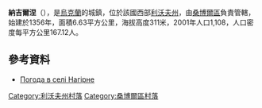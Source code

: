 {{coord|49|28|54|N|23|13|14|E|scale:100000|display=title}}

'''納吉爾涅'''（{{lang-uk|Нагірне}}），是[[烏克蘭|烏克蘭]]的城鎮，位於該國西部[[利沃夫州|利沃夫州]]，由[[桑博爾區|桑博爾區]]負責管轄，始建於1356年，面積6.63平方公里，海拔高度311米，2001年人口1,108，人口密度每平方公里167.12人。

==參考資料==
* [http://weather.in.ua/ua/l'vovskaja/16522 Погода в селі Нагірне] {{Wayback|url=http://weather.in.ua/ua/l%27vovskaja/16522 |date=20141101040207 }}

[[Category:利沃夫州村落|Category:利沃夫州村落]]
[[Category:桑博爾區村落|Category:桑博爾區村落]]


{{Lviv-geo-stub}}
